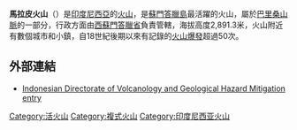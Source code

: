 {{Infobox mountain
| Name = 馬拉皮火山
| Photo = Marapi.jpg
| photo_caption = 
| Elevation = 2,891.3米
| elevation_ref =
| Prominence = 2,116米
| prominence_ref =
| listing = 
| Location = {{INA}}[[西蘇門答臘省|西蘇門答臘省]]
| Range = [[巴里桑山脈|巴里桑山脈]]
| Coordinates = {{Coord|0|22|47|S|100|28|16|E|type:mountain|display=inline,title}}
| Type = 
| age =
| Last eruption = 2018年
}}

'''馬拉皮火山'''（{{lang-id|Gunung Marapi}}）是[[印度尼西亞|印度尼西亞]]的[[火山|火山]]，是[[蘇門答臘島|蘇門答臘島]]最活躍的火山，屬於[[巴里桑山脈|巴里桑山脈]]的一部分，行政方面由[[西蘇門答臘省|西蘇門答臘省]]負責管轄，海拔高度2,891.3米，火山附近有數個城市和小鎮，自18世紀後期以來有記錄的[[火山爆發|火山爆發]]超過50次。

== 外部連結 ==
* [https://web.archive.org/web/20051029135005/http://www.vsi.esdm.go.id/volcanoes/marapi/geninfo.html Indonesian Directorate of Volcanology and Geological Hazard Mitigation entry]
{{Indonesia-stub}}

[[Category:活火山|Category:活火山]]
[[Category:複式火山|Category:複式火山]]
[[Category:印度尼西亚火山|Category:印度尼西亚火山]]
